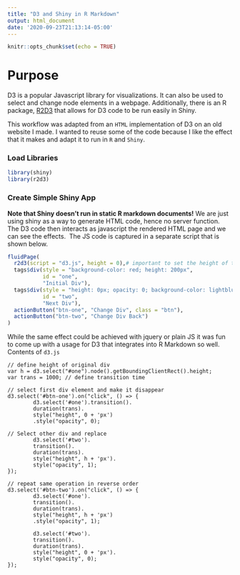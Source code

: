 ```yaml
---
title: "D3 and Shiny in R Markdown"
output: html_document
date: '2020-09-23T21:13:14-05:00'
---
```


```r
knitr::opts_chunk$set(echo = TRUE)
```

# Purpose

D3 is a popular Javascript library for visualizations. It can also be used to select and change node elements in a webpage. Additionally, there is an R package, [R2D3](https://rstudio.github.io/r2d3/) that allows for D3 code to be run easily in Shiny.

This workflow was adapted from an `HTML` implementation of D3 on an old website I made. I wanted to reuse some of the code because I like the effect that it makes and adapt it to run in `R` and `Shiny`.

### Load Libraries

```r
library(shiny)
library(r2d3)
```

### Create Simple Shiny App

**Note that Shiny doesn't run in static R markdown documents!** We are just using shiny as a way to generate HTML code, hence no server function. The D3 code then interacts as javascript the rendered HTML page and we can see the effects. 
\ The JS code is captured in a separate script that is shown below.

```r
fluidPage(
  r2d3(script = "d3.js", height = 0),# important to set the height of the D3 script
  tags$div(style = "background-color: red; height: 200px",
           id = "one",
           "Initial Div"),
  tags$div(style = "height: 0px; opacity: 0; background-color: lightblue",
           id = "two",
           "Next Div"),
  actionButton("btn-one", "Change Div", class = "btn"),
  actionButton("btn-two", "Change Div Back")
)
```
While the same effect could be achieved with jquery or plain JS it was fun to come up with a usage for D3 that integrates into R Markdown so well.
\
Contents of `d3.js`
```d3
// define height of original div
var h = d3.select("#one").node().getBoundingClientRect().height;
var trans = 1000; // define transition time

// select first div element and make it disappear
d3.select('#btn-one').on("click", () => {
		d3.select('#one').transition().
		duration(trans).
		style("height", 0 + 'px')
		.style("opacity", 0);
		
// Select other div and replace 
		d3.select('#two').
		transition().
		duration(trans).
		style("height", h + 'px').
		style("opacity", 1);
});

// repeat same operation in reverse order
d3.select('#btn-two').on("click", () => {
		d3.select('#one').
		transition().
		duration(trans).
		style("height", h + 'px')
		.style("opacity", 1);
		
		d3.select('#two').
		transition().
		duration(trans).
		style("height", 0 + 'px').
		style("opacity", 0);
});
```


